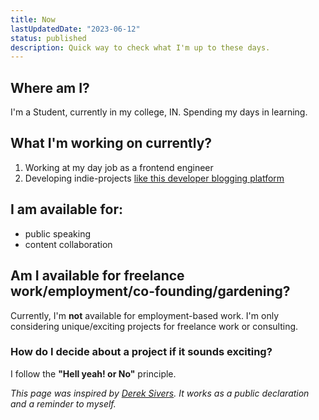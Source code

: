 ```yaml
---
title: Now
lastUpdatedDate: "2023-06-12"
status: published
description: Quick way to check what I'm up to these days.
---
```


## Where am I?

I'm a Student, currently in my college, IN. Spending my days in learning.

## What I'm working on currently?

1.  Working at my day job as a frontend engineer
2.  Developing indie-projects [like this developer blogging platform](https://github.com/thedevdavid/digital-garden)

## I am available for:

- public speaking
- content collaboration

## Am I available for freelance work/employment/co-founding/gardening?

Currently, I'm **not** available for employment-based work. I'm only considering unique/exciting projects for freelance work or consulting.

### How do I decide about a project if it sounds exciting?

I follow the **"Hell yeah! or No"** principle.

_This page was inspired by [Derek Sivers](https://nownownow.com/about). It works as a public declaration and a reminder to myself._
